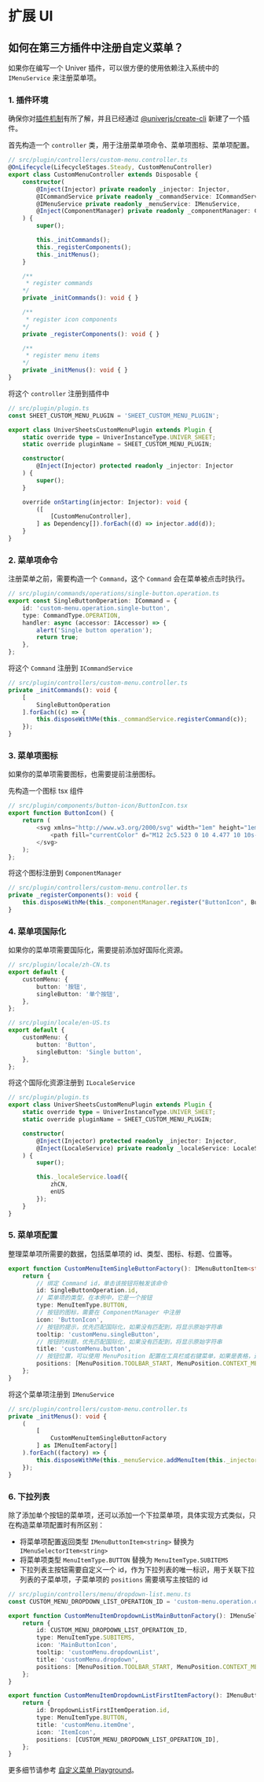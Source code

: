 
# 扩展 UI

## 如何在第三方插件中注册自定义菜单？

如果你在编写一个 Univer 插件，可以很方便的使用依赖注入系统中的 `IMenuService` 来注册菜单项。

### 1. 插件环境

确保你对[插件机制](/guides/sheet/architecture/univer)有所了解，并且已经通过 [@univerjs/create-cli](https://www.npmjs.com/package/@univerjs/create-cli) 新建了一个插件。

首先构造一个 `controller` 类，用于注册菜单项命令、菜单项图标、菜单项配置。
```ts
// src/plugin/controllers/custom-menu.controller.ts
@OnLifecycle(LifecycleStages.Steady, CustomMenuController)
export class CustomMenuController extends Disposable {
    constructor(
        @Inject(Injector) private readonly _injector: Injector,
        @ICommandService private readonly _commandService: ICommandService,
        @IMenuService private readonly _menuService: IMenuService,
        @Inject(ComponentManager) private readonly _componentManager: ComponentManager,
    ) {
        super();

        this._initCommands();
        this._registerComponents();
        this._initMenus();
    }

    /**
     * register commands
    */
    private _initCommands(): void { }

    /**
     * register icon components
    */
    private _registerComponents(): void { }

    /**
     * register menu items
    */
    private _initMenus(): void { }
}
```

将这个 `controller` 注册到插件中
```ts
// src/plugin/plugin.ts
const SHEET_CUSTOM_MENU_PLUGIN = 'SHEET_CUSTOM_MENU_PLUGIN';

export class UniverSheetsCustomMenuPlugin extends Plugin {
    static override type = UniverInstanceType.UNIVER_SHEET;
    static override pluginName = SHEET_CUSTOM_MENU_PLUGIN;

    constructor(
        @Inject(Injector) protected readonly _injector: Injector
    ) {
        super();
    }

    override onStarting(injector: Injector): void {
        ([
            [CustomMenuController],
        ] as Dependency[]).forEach((d) => injector.add(d));
    }
}
```

### 2. 菜单项命令

注册菜单之前，需要构造一个 `Command`，这个 `Command` 会在菜单被点击时执行。
```ts
// src/plugin/commands/operations/single-button.operation.ts
export const SingleButtonOperation: ICommand = {
    id: 'custom-menu.operation.single-button',
    type: CommandType.OPERATION,
    handler: async (accessor: IAccessor) => {
        alert('Single button operation');
        return true;
    },
};
```

将这个 `Command` 注册到 `ICommandService`
```ts
// src/plugin/controllers/custom-menu.controller.ts
private _initCommands(): void {
    [
        SingleButtonOperation
    ].forEach((c) => {
        this.disposeWithMe(this._commandService.registerCommand(c));
    });
}
```

### 3. 菜单项图标

如果你的菜单项需要图标，也需要提前注册图标。

先构造一个图标 tsx 组件
```ts
// src/plugin/components/button-icon/ButtonIcon.tsx
export function ButtonIcon() {
    return (
        <svg xmlns="http://www.w3.org/2000/svg" width="1em" height="1em" viewBox="0 0 24 24">
            <path fill="currentColor" d="M12 2c5.523 0 10 4.477 10 10s-4.477 10-10 10S2 17.523 2 12S6.477 2 12 2m.16 14a6.981 6.981 0 0 0-5.147 2.256A7.966 7.966 0 0 0 12 20a7.97 7.97 0 0 0 5.167-1.892A6.979 6.979 0 0 0 12.16 16M12 4a8 8 0 0 0-6.384 12.821A8.975 8.975 0 0 1 12.16 14a8.972 8.972 0 0 1 6.362 2.634A8 8 0 0 0 12 4m0 1a4 4 0 1 1 0 8a4 4 0 0 1 0-8m0 2a2 2 0 1 0 0 4a2 2 0 0 0 0-4" />
        </svg>
    );
};
```

将这个图标注册到 `ComponentManager`
```ts
// src/plugin/controllers/custom-menu.controller.ts
private _registerComponents(): void {
    this.disposeWithMe(this._componentManager.register("ButtonIcon", ButtonIcon));
}
```

### 4. 菜单项国际化

如果你的菜单项需要国际化，需要提前添加好国际化资源。
```ts
// src/plugin/locale/zh-CN.ts
export default {
    customMenu: {
        button: '按钮',
        singleButton: '单个按钮',
    },
};
```
```ts
// src/plugin/locale/en-US.ts
export default {
    customMenu: {
        button: 'Button',
        singleButton: 'Single button',
    },
};
```

将这个国际化资源注册到 `ILocaleService`
```ts
// src/plugin/plugin.ts
export class UniverSheetsCustomMenuPlugin extends Plugin {
    static override type = UniverInstanceType.UNIVER_SHEET;
    static override pluginName = SHEET_CUSTOM_MENU_PLUGIN;

    constructor(
        @Inject(Injector) protected readonly _injector: Injector,
        @Inject(LocaleService) private readonly _localeService: LocaleService
    ) {
        super();

        this._localeService.load({
            zhCN,
            enUS
        });
    }
}
```

### 5. 菜单项配置

整理菜单项所需要的数据，包括菜单项的 id、类型、图标、标题、位置等。
```ts
export function CustomMenuItemSingleButtonFactory(): IMenuButtonItem<string> {
    return {
        // 绑定 Command id，单击该按钮将触发该命令
        id: SingleButtonOperation.id,
        // 菜单项的类型，在本例中，它是一个按钮
        type: MenuItemType.BUTTON,
        // 按钮的图标，需要在 ComponentManager 中注册
        icon: 'ButtonIcon',
        // 按钮的提示，优先匹配国际化，如果没有匹配到，将显示原始字符串
        tooltip: 'customMenu.singleButton',
        // 按钮的标题，优先匹配国际化，如果没有匹配到，将显示原始字符串
        title: 'customMenu.button',
        // 按钮位置，可以使用 MenuPosition 配置在工具栏或右键菜单，如果是表格，还可以使用 SheetMenuPosition 配置在行标题、列标题、工作表右键菜单
        positions: [MenuPosition.TOOLBAR_START, MenuPosition.CONTEXT_MENU],
    };
}
```

将这个菜单项注册到 `IMenuService`
```ts
// src/plugin/controllers/custom-menu.controller.ts
private _initMenus(): void {
    (
        [
            CustomMenuItemSingleButtonFactory
        ] as IMenuItemFactory[]
    ).forEach((factory) => {
        this.disposeWithMe(this._menuService.addMenuItem(this._injector.invoke(factory)));
    });
}
```

### 6. 下拉列表

除了添加单个按钮的菜单项，还可以添加一个下拉菜单项，具体实现方式类似，只在构造菜单项配置时有所区别：
- 将菜单项配置返回类型 `IMenuButtonItem<string>` 替换为 `IMenuSelectorItem<string>`
- 将菜单项类型 `MenuItemType.BUTTON` 替换为 `MenuItemType.SUBITEMS`
- 下拉列表主按钮需要自定义一个 id，作为下拉列表的唯一标识，用于关联下拉列表的子菜单项，子菜单项的 `positions` 需要填写主按钮的 id

```ts
// src/plugin/controllers/menu/dropdown-list.menu.ts
const CUSTOM_MENU_DROPDOWN_LIST_OPERATION_ID = 'custom-menu.operation.dropdown-list';

export function CustomMenuItemDropdownListMainButtonFactory(): IMenuSelectorItem<string> {
    return {
        id: CUSTOM_MENU_DROPDOWN_LIST_OPERATION_ID,
        type: MenuItemType.SUBITEMS,
        icon: 'MainButtonIcon',
        tooltip: 'customMenu.dropdownList',
        title: 'customMenu.dropdown',
        positions: [MenuPosition.TOOLBAR_START, MenuPosition.CONTEXT_MENU],
    };
}

export function CustomMenuItemDropdownListFirstItemFactory(): IMenuButtonItem<string> {
    return {
        id: DropdownListFirstItemOperation.id,
        type: MenuItemType.BUTTON,
        title: 'customMenu.itemOne',
        icon: 'ItemIcon',
        positions: [CUSTOM_MENU_DROPDOWN_LIST_OPERATION_ID],
    };
}

```

更多细节请参考 [自定义菜单 Playground](/playground?title=Custom+Menu)。